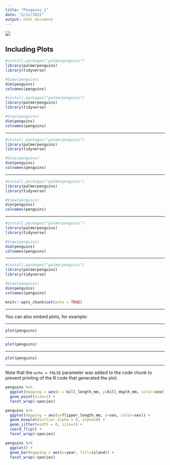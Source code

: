 ```yaml
---
title: "Penguins_1"
date: "2/11/2022"
output: html_document
---
```


![](https://allisonhorst.github.io/palmerpenguins/reference/figures/lter_penguins.png)


## Including Plots

```r
#install.packages("palmerpenguins")
library(palmerpenguins)
library(tidyverse)

#View(penguins)
dim(penguins)
colnames(penguins)
```


```r
#install.packages("palmerpenguins")
library(palmerpenguins)
library(tidyverse)

#View(penguins)
dim(penguins)
colnames(penguins)
```

<hr>

```r
#install.packages("palmerpenguins")
library(palmerpenguins)
library(tidyverse)

#View(penguins)
dim(penguins)
colnames(penguins)
```

<hr>

```r
#install.packages("palmerpenguins")
library(palmerpenguins)
library(tidyverse)

#View(penguins)
dim(penguins)
colnames(penguins)
```

<hr>

```r
#install.packages("palmerpenguins")
library(palmerpenguins)
library(tidyverse)

#View(penguins)
dim(penguins)
colnames(penguins)
```

<hr>

```r
#install.packages("palmerpenguins")
library(palmerpenguins)
library(tidyverse)

#View(penguins)
dim(penguins)
colnames(penguins)
```
```r
knitr::opts_chunk$set(echo = TRUE)
```

<hr>

You can also embed plots, for example:

<hr>

```r
plot(penguins)
```

<hr>

```r
plot(penguins)
```

<hr>

```r
plot(penguins)
```

<hr>

Note that the `echo = FALSE` parameter was added to the code chunk to prevent printing of the R code that generated the plot.

```r
penguins %>%
  ggplot(mapping = aes(x = bill_length_mm, y=bill_depth_mm, color=sex)) +
  geom_point(size=1) +
  facet_wrap(~species)
```

```r
penguins %>%
  ggplot(mapping = aes(x=flipper_length_mm, y=sex, color=sex)) +
  geom_boxplot(outlier.alpha = 0, alpha=0) +
  geom_jitter(width = 0, size=1) +
  coord_flip() +
  facet_wrap(~species)
```

```r
penguins %>%
  ggplot() +
  geom_bar(mapping = aes(x=year, fill=island)) +
  facet_wrap(~species)
```



